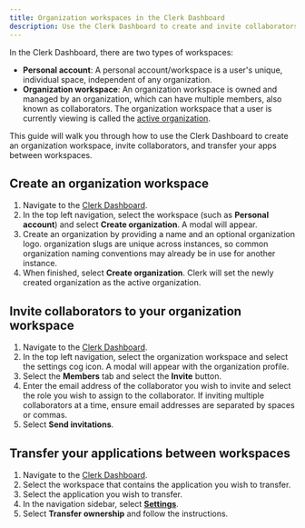 ```yaml
---
title: Organization workspaces in the Clerk Dashboard
description: Use the Clerk Dashboard to create and invite collaborators to an organization workspace, and to transfer your apps between workspaces.
---
```


In the Clerk Dashboard, there are two types of workspaces:

- **Personal account**: A personal account/workspace is a user's unique, individual space, independent of any organization.
- **Organization workspace**: An organization workspace is owned and managed by an organization, which can have multiple members, also known as collaborators. The organization workspace that a user is currently viewing is called the [active organization](/docs/organizations/overview#active-organization).

This guide will walk you through how to use the Clerk Dashboard to create an organization workspace, invite collaborators, and transfer your apps between workspaces.

## Create an organization workspace

1. Navigate to the [Clerk Dashboard](https://clerk.com/dashboard).
1. In the top left navigation, select the workspace (such as **Personal account**) and select **Create organization**. A modal will appear.
1. Create an organization by providing a name and an optional organization logo. organization slugs are unique across instances, so common organization naming conventions may already be in use for another instance.
1. When finished, select **Create organization**. Clerk will set the newly created organization as the active organization.

## Invite collaborators to your organization workspace

1. Navigate to the [Clerk Dashboard](https://clerk.com/dashboard).
1. In the top left navigation, select the organization workspace and select the settings cog icon. A modal will appear with the organization profile.
1. Select the **Members** tab and select the **Invite** button.
1. Enter the email address of the collaborator you wish to invite and select the role you wish to assign to the collaborator. If inviting multiple collaborators at a time, ensure email addresses are separated by spaces or commas.
1. Select **Send invitations**.

## Transfer your applications between workspaces

1. Navigate to the [Clerk Dashboard](https://clerk.com/dashboard).
1. Select the workspace that contains the application you wish to transfer.
1. Select the application you wish to transfer.
1. In the navigation sidebar, select [**Settings**](https://dashboard.clerk.com/last-active?path=settings).
1. Select **Transfer ownership** and follow the instructions.
